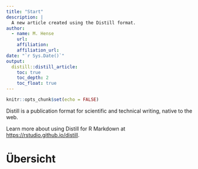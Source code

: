 ```yaml
---
title: "Start"
description: |
  A new article created using the Distill format.
author:
  - name: M. Hense 
    url: 
    affiliation: 
    affiliation_url: 
date: "`r Sys.Date()`"
output: 
  distill::distill_article:
    toc: true
    toc_depth: 2
    toc_float: true  
---
```


```r
knitr::opts_chunk$set(echo = FALSE)
```

Distill is a publication format for scientific and technical writing, native to the web. 

Learn more about using Distill for R Markdown at <https://rstudio.github.io/distill>.

# Übersicht



